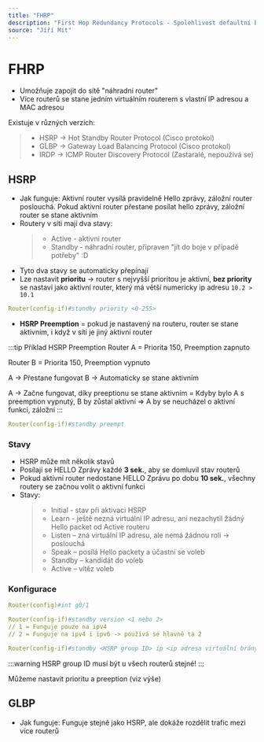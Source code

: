```yaml
---
title: "FHRP"
description: "First Hop Redundancy Protocols - Spolehlivost defaultní brány"
source: "Jíří Mít"
---
```


# FHRP
- Umožňuje zapojit do sítě "náhradní router"
- Více routerů se stane jedním virtuálním routerem s vlastní IP adresou a MAC adresou

Existuje v různých verzích:
>* HSRP -> Hot Standby Router Protocol (Cisco protokol)
>* GLBP -> Gateway Load Balancing Protocol (Cisco protokol)
>* IRDP -> ICMP Router Discovery Protocol (Zastaralé, nepoužívá se)

## HSRP
- Jak funguje: Aktivní router vysílá pravidelně Hello zprávy, záložní router poslouchá. Pokud aktivní router přestane posílat hello zprávy, záložní router se stane aktivním
- Routery v síti mají dva stavy: 
    >* Active - aktivní router
    >* Standby - náhradní router, připraven "jít do boje v případě potřeby" :D
- Tyto dva stavy se automaticky přepínají
- Lze nastavit **prioritu** -> router s nejvyšší prioritou je aktivní, **bez priority** se nastaví jako aktivní router, který má větší numericky ip adresu `10.2 > 10.1`
```yml title="Nastavení priority u routeru"
Router(config-if)#standby priority <0-255>
```
- **HSRP Preemption** = pokud je nastavený na routeru, router se stane aktivním, i když v síti je jiný aktivní router

:::tip Příklad HSRP Preemption
Router A = Priorita 150, Preemption zapnuto

Router B = Priorita 150, Preemption vypnuto

A -> Přestane fungovat
B -> Automaticky se stane aktivním

A -> Začne fungovat, díky preeptionu se stane aktivním
= Kdyby bylo A s preemption vypnutý, B by zůstal aktivní => A by se neucházel o aktivní funkci, záložní
:::

```yml title="HSRP Preemption"
Router(config-if)#standby preempt
```

### Stavy
- HSRP může mít několik stavů
- Posílají se HELLO Zprávy každé **3 sek.**, aby se domluvil stav routerů
- Pokud aktivní router nedostane HELLO Zprávu po dobu **10 sek.**, všechny routery se začnou volit o aktivní funkci
- Stavy:
    >* Initial - stav při aktivaci HSRP
    >* Learn - ještě nezná virtuální IP adresu, ani nezachytil žádný Hello packet od Active routeru
    >* Listen – zná virtuální IP adresu, ale nemá žádnou roli -> poslouchá
    >* Speak – posílá Hello packety a účastní se voleb
    >* Standby – kandidát do voleb
    >* Active – vítěz voleb

### Konfigurace
```yml title="Nastavujeme na interface"
Router(config)#int g0/1
```
```yml title="Nastavíme verzi HSRP"
Router(config-if)#standby version <1 nebo 2>
// 1 = Funguje pouze na ipv4
// 2 = Funguje na ipv4 i ipv6 -> používá se hlavně ta 2
```
```yml title="IP adresa virtuální brány (router)"
Router(config-if)#standby <HSRP group ID> ip <ip adresa virtuální brány>
```
:::warning HSRP group ID
musí být u všech routerů stejné!
:::

Můžeme nastavit prioritu a preeption (viz výše)

## GLBP
- Jak funguje: Funguje stejně jako HSRP, ale dokáže rozdělit trafic mezi více routerů 

